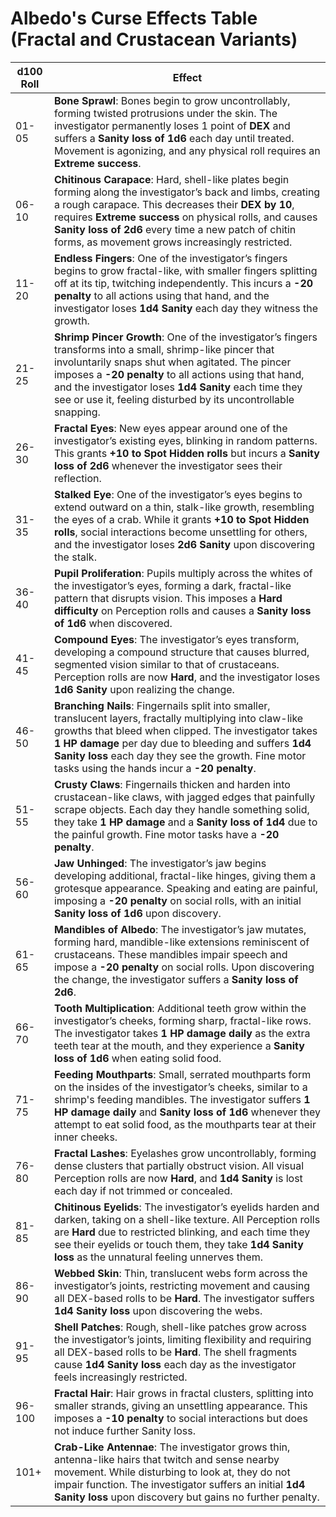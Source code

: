 # Albedo's Curse Effects Table (Fractal and Crustacean Variants)

| **d100 Roll** | **Effect**                                                                                                                                                                                                                                                                                                                                          |
| ------------- | --------------------------------------------------------------------------------------------------------------------------------------------------------------------------------------------------------------------------------------------------------------------------------------------------------------------------------------------------- |
| 01-05         | **Bone Sprawl**: Bones begin to grow uncontrollably, forming twisted protrusions under the skin. The investigator permanently loses 1 point of **DEX** and suffers a **Sanity loss of 1d6** each day until treated. Movement is agonizing, and any physical roll requires an **Extreme success**.                                                   |
| 06-10         | **Chitinous Carapace**: Hard, shell-like plates begin forming along the investigator’s back and limbs, creating a rough carapace. This decreases their **DEX by 10**, requires **Extreme success** on physical rolls, and causes **Sanity loss of 2d6** every time a new patch of chitin forms, as movement grows increasingly restricted.          |
| 11-20         | **Endless Fingers**: One of the investigator’s fingers begins to grow fractal-like, with smaller fingers splitting off at its tip, twitching independently. This incurs a **-20 penalty** to all actions using that hand, and the investigator loses **1d4 Sanity** each day they witness the growth.                                               |
| 21-25         | **Shrimp Pincer Growth**: One of the investigator’s fingers transforms into a small, shrimp-like pincer that involuntarily snaps shut when agitated. The pincer imposes a **-20 penalty** to all actions using that hand, and the investigator loses **1d4 Sanity** each time they see or use it, feeling disturbed by its uncontrollable snapping. |
| 26-30         | **Fractal Eyes**: New eyes appear around one of the investigator’s existing eyes, blinking in random patterns. This grants **+10 to Spot Hidden rolls** but incurs a **Sanity loss of 2d6** whenever the investigator sees their reflection.                                                                                                        |
| 31-35         | **Stalked Eye**: One of the investigator’s eyes begins to extend outward on a thin, stalk-like growth, resembling the eyes of a crab. While it grants **+10 to Spot Hidden rolls**, social interactions become unsettling for others, and the investigator loses **2d6 Sanity** upon discovering the stalk.                                         |
| 36-40         | **Pupil Proliferation**: Pupils multiply across the whites of the investigator’s eyes, forming a dark, fractal-like pattern that disrupts vision. This imposes a **Hard difficulty** on Perception rolls and causes a **Sanity loss of 1d6** when discovered.                                                                                       |
| 41-45         | **Compound Eyes**: The investigator’s eyes transform, developing a compound structure that causes blurred, segmented vision similar to that of crustaceans. Perception rolls are now **Hard**, and the investigator loses **1d6 Sanity** upon realizing the change.                                                                                 |
| 46-50         | **Branching Nails**: Fingernails split into smaller, translucent layers, fractally multiplying into claw-like growths that bleed when clipped. The investigator takes **1 HP damage** per day due to bleeding and suffers **1d4 Sanity loss** each day they see the growth. Fine motor tasks using the hands incur a **-20 penalty**.               |
| 51-55         | **Crusty Claws**: Fingernails thicken and harden into crustacean-like claws, with jagged edges that painfully scrape objects. Each day they handle something solid, they take **1 HP damage** and a **Sanity loss of 1d4** due to the painful growth. Fine motor tasks have a **-20 penalty**.                                                      |
| 56-60         | **Jaw Unhinged**: The investigator’s jaw begins developing additional, fractal-like hinges, giving them a grotesque appearance. Speaking and eating are painful, imposing a **-20 penalty** on social rolls, with an initial **Sanity loss of 1d6** upon discovery.                                                                                 |
| 61-65         | **Mandibles of Albedo**: The investigator’s jaw mutates, forming hard, mandible-like extensions reminiscent of crustaceans. These mandibles impair speech and impose a **-20 penalty** on social rolls. Upon discovering the change, the investigator suffers a **Sanity loss of 2d6**.                                                             |
| 66-70         | **Tooth Multiplication**: Additional teeth grow within the investigator’s cheeks, forming sharp, fractal-like rows. The investigator takes **1 HP damage daily** as the extra teeth tear at the mouth, and they experience a **Sanity loss of 1d6** when eating solid food.                                                                         |
| 71-75         | **Feeding Mouthparts**: Small, serrated mouthparts form on the insides of the investigator’s cheeks, similar to a shrimp's feeding mandibles. The investigator suffers **1 HP damage daily** and **Sanity loss of 1d6** whenever they attempt to eat solid food, as the mouthparts tear at their inner cheeks.                                      |
| 76-80         | **Fractal Lashes**: Eyelashes grow uncontrollably, forming dense clusters that partially obstruct vision. All visual Perception rolls are now **Hard**, and **1d4 Sanity** is lost each day if not trimmed or concealed.                                                                                                                            |
| 81-85         | **Chitinous Eyelids**: The investigator’s eyelids harden and darken, taking on a shell-like texture. All Perception rolls are **Hard** due to restricted blinking, and each time they see their eyelids or touch them, they take **1d4 Sanity loss** as the unnatural feeling unnerves them.                                                        |
| 86-90         | **Webbed Skin**: Thin, translucent webs form across the investigator’s joints, restricting movement and causing all DEX-based rolls to be **Hard**. The investigator suffers **1d4 Sanity loss** upon discovering the webs.                                                                                                                         |
| 91-95         | **Shell Patches**: Rough, shell-like patches grow across the investigator’s joints, limiting flexibility and requiring all DEX-based rolls to be **Hard**. The shell fragments cause **1d4 Sanity loss** each day as the investigator feels increasingly restricted.                                                                                |
| 96-100        | **Fractal Hair**: Hair grows in fractal clusters, splitting into smaller strands, giving an unsettling appearance. This imposes a **-10 penalty** to social interactions but does not induce further Sanity loss.                                                                                                                                   |
| 101+          | **Crab-Like Antennae**: The investigator grows thin, antenna-like hairs that twitch and sense nearby movement. While disturbing to look at, they do not impair function. The investigator suffers an initial **1d4 Sanity loss** upon discovery but gains no further penalty.                                                                       |
